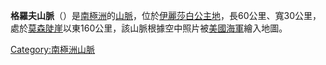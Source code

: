 {{coord|72|45|S|75|0|E|source:GNIS|display=title}} 

'''格羅夫山脈'''（{{lang-en|Grove Mountains}}）是[[南極洲|南極洲]]的[[山脈|山脈]]，位於[[伊麗莎白公主地|伊麗莎白公主地]]，長60公里、寬30公里，處於[[莫森陡崖|莫森陡崖]]以東160公里，該山脈根據空中照片被[[美國海軍|美國海軍]]繪入地圖。

{{Antarctica-geo-stub}}
[[Category:南極洲山脈|Category:南極洲山脈]]